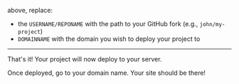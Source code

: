 above, replace:
- the `USERNAME/REPONAME` with the path to your GitHub fork (e.g., `john/my-project`)
- `DOMAINNAME` with the domain you wish to deploy your project to

---

That's it! Your project will now deploy to your server.

Once deployed, go to your domain name. Your site should be there!
